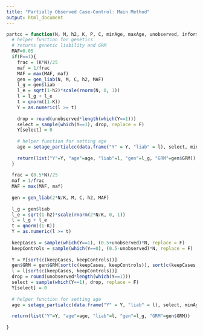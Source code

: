 ```yaml
---
title: "Partially Observed Case-Control: Main Method"
output: html_document
---
```


```r
partcc = function(N, M, h2, K, P, C, minAge, maxAge, unobserved, informative){
  # helper function for genetics
  # returns genetic liability and GRM
  MAF=0.05
  if(P==1){
    frac = (K*N)/25
    maf = 1/frac
    MAF = max(MAF, maf)
    gen = gen_liab(N, M, C, h2, MAF)
    l_g = gen$liab
    l_e = sqrt(1-h2)*scale(rnorm(N, 0, 1))
    l = l_g + l_e
    t = qnorm((1-K))
    Y = as.numeric(l >= t)
  
    drop = round(unobserved*length(which(Y==1)))
    select = sample(which(Y==1), drop, replace = F)
    Y[select] = 0
  
    # helper function for setting age
    age = setage_partialcc(data.frame("Y" = Y, "liab" = l), select, minAge, maxAge, informative)
  
    return(list("Y"=Y, "age"=age, "liab"=l, "gen"=l_g, "GRM"=gen$GRM))
  }
  
  frac = (0.5*N)/25
  maf = 1/frac
  MAF = max(MAF, maf)
    
  gen = gen_liab(2*N/K, M, C, h2, MAF)
  
  l_g = gen$liab
  l_e = sqrt(1-h2)*scale(rnorm(2*N/K, 0, 1))
  l = l_g + l_e
  t = qnorm((1-K))
  Y = as.numeric(l >= t)
    
  keepCases = sample(which(Y==1), (0.5+unobserved)*N, replace = F)
  keepControls = sample(which(Y==0), (0.5-unobserved)*N, replace = F)
  
  Y = Y[sort(c(keepCases, keepControls))]
  gen$GRM = gen$GRM[sort(c(keepCases, keepControls)), sort(c(keepCases, keepControls))]
  l = l[sort(c(keepCases, keepControls))]
  drop = round(unobserved*length(which(Y==1)))
  select = sample(which(Y==1), drop, replace = F)
  Y[select] = 0
  
  # helper function for setting age
  age = setage_partialcc(data.frame("Y" = Y, "liab" = l), select, minAge, maxAge, informative)
  
  return(list("Y"=Y, "age"=age, "liab"=l, "gen"=l_g, "GRM"=gen$GRM))
  
} 

```
